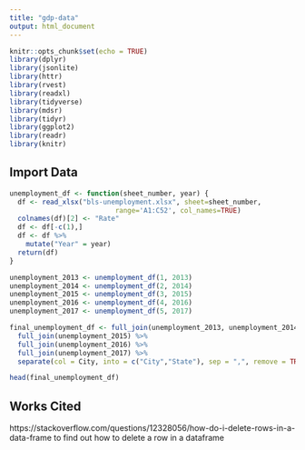 ```yaml
---
title: "gdp-data"
output: html_document
---
```


```r
knitr::opts_chunk$set(echo = TRUE)
library(dplyr)
library(jsonlite)
library(httr)
library(rvest)
library(readxl)
library(tidyverse)
library(mdsr)   
library(tidyr)
library(ggplot2)
library(readr)
library(knitr)
```

## Import Data

```r

unemployment_df <- function(sheet_number, year) {
  df <- read_xlsx("bls-unemployment.xlsx", sheet=sheet_number,
                          range='A1:C52', col_names=TRUE) 
  colnames(df)[2] <- "Rate" 
  df <- df[-c(1),]
  df <- df %>% 
    mutate("Year" = year)
  return(df)
}

unemployment_2013 <- unemployment_df(1, 2013)
unemployment_2014 <- unemployment_df(2, 2014)
unemployment_2015 <- unemployment_df(3, 2015)
unemployment_2016 <- unemployment_df(4, 2016)
unemployment_2017 <- unemployment_df(5, 2017)

final_unemployment_df <- full_join(unemployment_2013, unemployment_2014) %>% 
  full_join(unemployment_2015) %>% 
  full_join(unemployment_2016) %>% 
  full_join(unemployment_2017) %>% 
  separate(col = City, into = c("City","State"), sep = ",", remove = TRUE)

head(final_unemployment_df)

```

## Works Cited
https://stackoverflow.com/questions/12328056/how-do-i-delete-rows-in-a-data-frame to find out how to delete a row in a dataframe